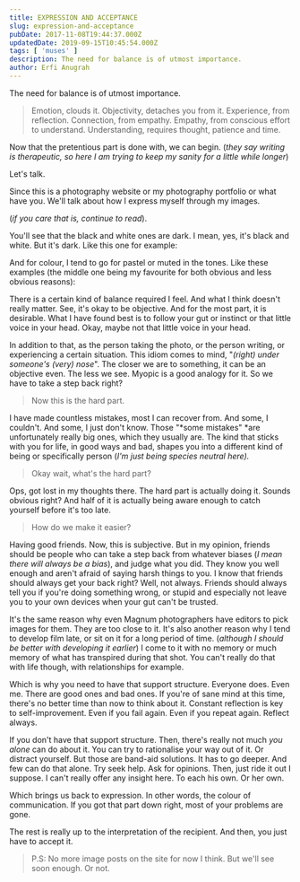 ```yaml
---
title: EXPRESSION AND ACCEPTANCE
slug: expression-and-acceptance
pubDate: 2017-11-08T19:44:37.000Z
updatedDate: 2019-09-15T10:45:54.000Z
tags: [ 'muses' ]
description: The need for balance is of utmost importance.
author: Erfi Anugrah
---
```


The need for balance is of utmost importance.

> Emotion, clouds it. Objectivity, detaches you from it. Experience, from reflection. Connection, from empathy. Empathy, from conscious effort to understand. Understanding, requires thought, patience and time.

Now that the pretentious part is done with, we can begin. (*they say writing is therapeutic, so here I am trying to keep my sanity for a little while longer*)

Let's talk.

Since this is a photography website or my photography portfolio or what have you. We'll talk about how I express myself through my images.

(*if you care that is, continue to read*).

You'll see that the black and white ones are dark. I mean, yes, it's black and white. But it's dark. Like this one for example:

And for colour, I tend to go for pastel or muted in the tones. Like these examples (the middle one being my favourite for both obvious and less obvious reasons):

There is a certain kind of balance required I feel. And what I think doesn't really matter. See, it's okay to be objective. And for the most part, it is desirable. What I have found best is to follow your gut or instinct or that little voice in your head. Okay, maybe not that little voice in your head.

In addition to that, as the person taking the photo, or the person writing, or experiencing a certain situation. This idiom comes to mind, "*(right) under someone's (very) nose*". The closer we are to something, it can be an objective even. The less we see. Myopic is a good analogy for it. So we have to take a step back right?

> Now this is the hard part. 

I have made countless mistakes, most I can recover from. And some, I couldn't. And some, I just don't know. Those "*some mistakes" *are unfortunately really big ones, which they usually are. The kind that sticks with you for life, in good ways and bad, shapes you into a different kind of being or specifically person (*I'm just being species neutral here).*

> Okay wait, what's the hard part? 

Ops, got lost in my thoughts there. The hard part is actually doing it. Sounds obvious right? And half of it is actually being aware enough to catch yourself before it's too late. 

> How do we make it easier? 

Having good friends. Now, this is subjective. But in my opinion, friends should be people who can take a step back from whatever biases (*I mean there will always be a bias*), and judge what you did. They know you well enough and aren't afraid of saying harsh things to you. I know that friends should always get your back right? Well, not always. Friends should always tell you if you're doing something wrong, or stupid and especially not leave you to your own devices when your gut can't be trusted.

It's the same reason why even Magnum photographers have editors to pick images for them. They are too close to it. It's also another reason why I tend to develop film late, or sit on it for a long period of time. (*although I should be better with developing it earlier*) I come to it with no memory or much memory of what has transpired during that shot. You can't really do that with life though, with relationships for example.

Which is why you need to have that support structure. Everyone does. Even me. There are good ones and bad ones. If you're of sane mind at this time, there's no better time than now to think about it. Constant reflection is key to self-improvement. Even if you fail again. Even if you repeat again. Reflect always.

If you don't have that support structure. Then, there's really not much *you alone* can do about it. You can try to rationalise your way out of it. Or distract yourself. But those are band-aid solutions. It has to go deeper. And few can do that alone. Try seek help. Ask for opinions. Then, just ride it out I suppose. I can't really offer any insight here. To each his own. Or her own.

Which brings us back to expression. In other words, the colour of communication. If you got that part down right, most of your problems are gone. 

The rest is really up to the interpretation of the recipient. And then, you just have to accept it. 

> P.S: No more image posts on the site for now I think. But we'll see soon enough. Or not.
